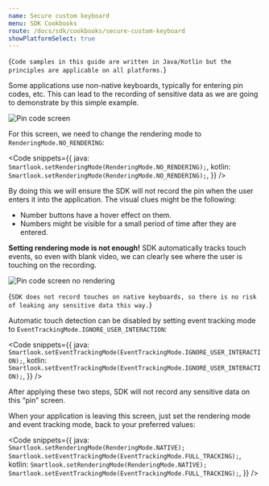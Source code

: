 ```yaml
---
name: Secure custom keyboard
menu: SDK Cookbooks
route: /docs/sdk/cookbooks/secure-custom-keyboard
showPlatformSelect: true
---
```




<TextBlock kind="important" invisibleOn="android">{`
Code samples in this guide are written in Java/Kotlin but the principles are applicable on all platforms.
`}</TextBlock>

<Title>Secure custom keyboard</Title>

Some applications use non-native keyboards, typically for entering pin codes, etc. This can lead to the recording of sensitive data as we are going to demonstrate by this simple example.

<Image src={pin_code_screen} alt="Pin code screen" />

For this screen, we need to change the rendering mode to `RenderingMode.NO_RENDERING`:

<Code
	snippets={{
		java: `
Smartlook.setRenderingMode(RenderingMode.NO_RENDERING);
`,
		kotlin: `
Smartlook.setRenderingMode(RenderingMode.NO_RENDERING);
`,
	}}
/>

By doing this we will ensure the SDK will not record the pin when the user enters it into the application. The visual clues might be the following:

- Number buttons have a hover effect on them.
- Numbers might be visible for a small period of time after they are entered.

**Setting rendering mode is not enough!** SDK automatically tracks touch events, so even with blank video, we can clearly see where the user is touching on the recording.

<Image src={pin_code_screen_no_rendering} alt="Pin code screen no rendering" />

<TextBlock kind="note">{`
SDK does not record touches on native keyboards, so there is no risk of leaking any sensitive data this way.
`}</TextBlock>

Automatic touch detection can be disabled by setting event tracking mode to `EventTrackingMode.IGNORE_USER_INTERACTION`:

<Code
	snippets={{
		java: `
Smartlook.setEventTrackingMode(EventTrackingMode.IGNORE_USER_INTERACTION);
`,
		kotlin: `
Smartlook.setEventTrackingMode(EventTrackingMode.IGNORE_USER_INTERACTION);
`,
	}}
/>

After applying these two steps, SDK will not record any sensitive data on this “pin” screen.

When your application is leaving this screen, just set the rendering mode and event tracking mode, back to your preferred values:

<Code
	snippets={{
		java: `
Smartlook.setRenderingMode(RenderingMode.NATIVE);
Smartlook.setEventTrackingMode(EventTrackingMode.FULL_TRACKING);
`,
		kotlin: `
Smartlook.setRenderingMode(RenderingMode.NATIVE);
Smartlook.setEventTrackingMode(EventTrackingMode.FULL_TRACKING);
`,
	}}
/>
